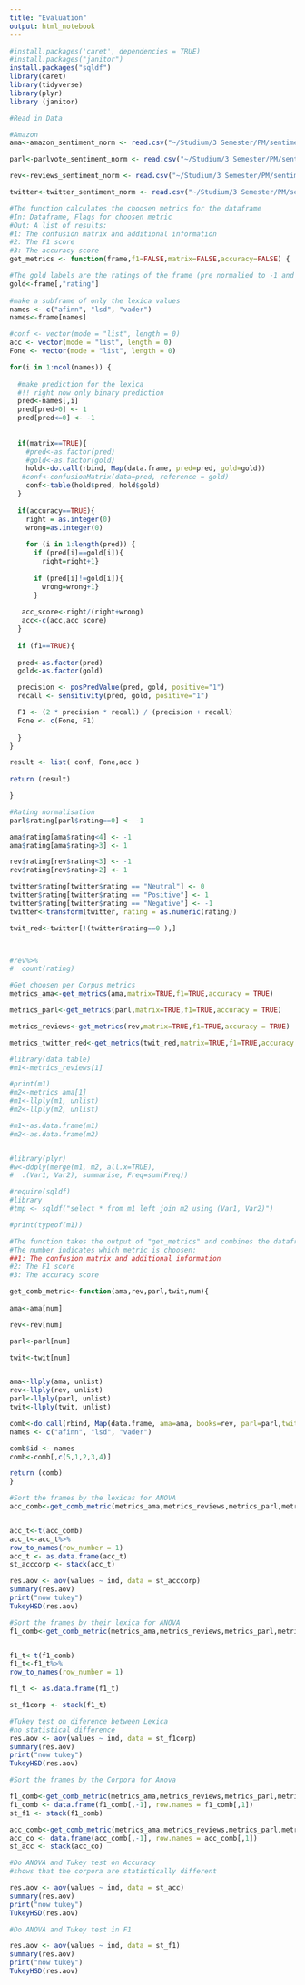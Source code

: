 ---
title: "Evaluation"
output: html_notebook
---
```{r}
#install.packages('caret', dependencies = TRUE)
#install.packages("janitor")
install.packages("sqldf")
library(caret) 
library(tidyverse)
library(plyr)
library (janitor)

```


```{r}
#Read in Data 

#Amazon
ama<-amazon_sentiment_norm <- read.csv("~/Studium/3 Semester/PM/sentiment_tools-main/sentiment_tools-main/implementation/datasets/sentiment_data/amazon_sentiment_norm.csv")

parl<-parlvote_sentiment_norm <- read.csv("~/Studium/3 Semester/PM/sentiment_tools-main/sentiment_tools-main/implementation/datasets/sentiment_data/parlvote_sentiment_norm.csv")

rev<-reviews_sentiment_norm <- read.csv("~/Studium/3 Semester/PM/sentiment_tools-main/sentiment_tools-main/implementation/datasets/sentiment_data/reviews_sentiment_norm.csv")

twitter<-twitter_sentiment_norm <- read.csv("~/Studium/3 Semester/PM/sentiment_tools-main/sentiment_tools-main/implementation/datasets/sentiment_data/twitter_sentiment_norm.csv")

```



```{r}
#The function calculates the choosen metrics for the dataframe
#In: Dataframe, Flags for choosen metric
#Out: A list of results:
#1: The confusion matrix and additional information
#2: The F1 score
#3: The accuracy score
get_metrics <- function(frame,f1=FALSE,matrix=FALSE,accuracy=FALSE) {

#The gold labels are the ratings of the frame (pre normalied to -1 and 1)
gold<-frame[,"rating"]
 
#make a subframe of only the lexica values
names <- c("afinn", "lsd", "vader")
names<-frame[names]

#conf <- vector(mode = "list", length = 0) 
acc <- vector(mode = "list", length = 0) 
Fone <- vector(mode = "list", length = 0) 

for(i in 1:ncol(names)) {
  
  #make prediction for the lexica 
  #!! right now only binary prediction
  pred<-names[,i]
  pred[pred>0] <- 1
  pred[pred<=0] <- -1
  
  
  if(matrix==TRUE){
    #pred<-as.factor(pred)
    #gold<-as.factor(gold)
    hold<-do.call(rbind, Map(data.frame, pred=pred, gold=gold))
   #conf<-confusionMatrix(data=pred, reference = gold) 
    conf<-table(hold$pred, hold$gold)
  }
  
  if(accuracy==TRUE){
    right = as.integer(0) 
    wrong=as.integer(0)
    
    for (i in 1:length(pred)) { 
      if (pred[i]==gold[i]){
        right=right+1}
      
      if (pred[i]!=gold[i]){
        wrong=wrong+1}
      }
   
   acc_score<-right/(right+wrong)
   acc<-c(acc,acc_score) 
  }
  
  if (f1==TRUE){
  
  pred<-as.factor(pred)
  gold<-as.factor(gold)

  precision <- posPredValue(pred, gold, positive="1")
  recall <- sensitivity(pred, gold, positive="1")

  F1 <- (2 * precision * recall) / (precision + recall)
  Fone <- c(Fone, F1)
  
  }
} 

result <- list( conf, Fone,acc )
 
return (result)

}
```

```{r}
#Rating normalisation
parl$rating[parl$rating==0] <- -1

ama$rating[ama$rating<4] <- -1
ama$rating[ama$rating>3] <- 1

rev$rating[rev$rating<3] <- -1
rev$rating[rev$rating>2] <- 1

twitter$rating[twitter$rating == "Neutral"] <- 0
twitter$rating[twitter$rating == "Positive"] <- 1
twitter$rating[twitter$rating == "Negative"] <- -1
twitter<-transform(twitter, rating = as.numeric(rating))

twit_red<-twitter[!(twitter$rating==0 ),]



#rev%>%
#  count(rating)


```

```{r}
#Get choosen per Corpus metrics
metrics_ama<-get_metrics(ama,matrix=TRUE,f1=TRUE,accuracy = TRUE)

metrics_parl<-get_metrics(parl,matrix=TRUE,f1=TRUE,accuracy = TRUE)

metrics_reviews<-get_metrics(rev,matrix=TRUE,f1=TRUE,accuracy = TRUE)

metrics_twitter_red<-get_metrics(twit_red,matrix=TRUE,f1=TRUE,accuracy = TRUE)

```

```{r}
#library(data.table)
#m1<-metrics_reviews[1]

#print(m1)
#m2<-metrics_ama[1]
#m1<-llply(m1, unlist)
#m2<-llply(m2, unlist)

#m1<-as.data.frame(m1)
#m2<-as.data.frame(m2)


#library(plyr)
#w<-ddply(merge(m1, m2, all.x=TRUE), 
#  .(Var1, Var2), summarise, Freq=sum(Freq))

#require(sqldf)
#library
#tmp <- sqldf("select * from m1 left join m2 using (Var1, Var2)")

#print(typeof(m1))


```


```{r}
#The function takes the output of "get_metrics" and combines the dataframes of the different corpora into one dataframe.
#The number indicates which metric is choosen:
##1: The confusion matrix and additional information
#2: The F1 score
#3: The accuracy score

get_comb_metric<-function(ama,rev,parl,twit,num){
  
ama<-ama[num]

rev<-rev[num]

parl<-parl[num]

twit<-twit[num]


ama<-llply(ama, unlist)
rev<-llply(rev, unlist)
parl<-llply(parl, unlist)
twit<-llply(twit, unlist)

comb<-do.call(rbind, Map(data.frame, ama=ama, books=rev, parl=parl,twitter=twit))
names <- c("afinn", "lsd", "vader")

comb$id <- names 
comb<-comb[,c(5,1,2,3,4)]

return (comb)
}
```





```{r}
#Sort the frames by the lexicas for ANOVA
acc_comb<-get_comb_metric(metrics_ama,metrics_reviews,metrics_parl,metrics_twitter_red,3)


acc_t<-t(acc_comb)
acc_t<-acc_t%>%
row_to_names(row_number = 1)
acc_t <- as.data.frame(acc_t)
st_acccorp <- stack(acc_t)
```
```{r}
res.aov <- aov(values ~ ind, data = st_acccorp)
summary(res.aov)
print("now tukey")
TukeyHSD(res.aov)
```

```{r}
#Sort the frames by their lexica for ANOVA
f1_comb<-get_comb_metric(metrics_ama,metrics_reviews,metrics_parl,metrics_twitter_red,2)


f1_t<-t(f1_comb)
f1_t<-f1_t%>%
row_to_names(row_number = 1)

f1_t <- as.data.frame(f1_t)

st_f1corp <- stack(f1_t)
```
```{r}
#Tukey test on diference between Lexica
#no statistical difference
res.aov <- aov(values ~ ind, data = st_f1corp)
summary(res.aov)
print("now tukey")
TukeyHSD(res.aov)
```






```{r}
#Sort the frames by the Corpora for Anova

f1_comb<-get_comb_metric(metrics_ama,metrics_reviews,metrics_parl,metrics_twitter_red,2)
f1_comb <- data.frame(f1_comb[,-1], row.names = f1_comb[,1])
st_f1 <- stack(f1_comb)

```
```{r}

acc_comb<-get_comb_metric(metrics_ama,metrics_reviews,metrics_parl,metrics_twitter_red,3)
acc_co <- data.frame(acc_comb[,-1], row.names = acc_comb[,1])
st_acc <- stack(acc_co)
```


```{r}
#Do ANOVA and Tukey test on Accuracy
#shows that the corpora are statistically different

res.aov <- aov(values ~ ind, data = st_acc)
summary(res.aov)
print("now tukey")
TukeyHSD(res.aov)
```
```{r}
#Do ANOVA and Tukey test in F1

res.aov <- aov(values ~ ind, data = st_f1)
summary(res.aov)
print("now tukey")
TukeyHSD(res.aov)
```